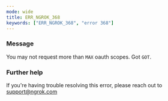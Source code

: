 ```yaml
---
mode: wide
title: ERR_NGROK_368
keywords: ["ERR_NGROK_368", "error 368"]
---
```



### Message

You may not request more than `MAX` oauth scopes. Got `GOT`.

<ErrorDetails />

### Further help

If you're having trouble resolving this error, please reach out to [support@ngrok.com](mailto:support@ngrok.com?subject=Help%20with%20ERR_NGROK_368)
